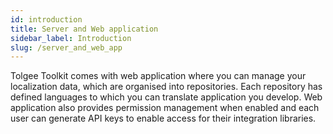 ```yaml
---
id: introduction
title: Server and Web application
sidebar_label: Introduction
slug: /server_and_web_app
---
```


Tolgee Toolkit comes with web application where you can manage your localization data, which are organised into
repositories. Each repository has defined languages to which you can translate application you develop. Web
application also provides permission management when enabled and each user can generate API keys to enable access for
their integration libraries.



